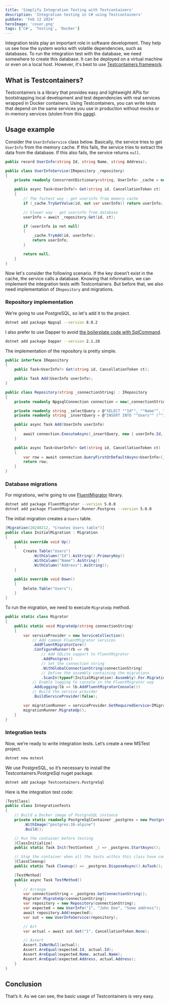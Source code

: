 ```yaml
---
title: 'Simplify Integration Testing with Testcontainers'
description: 'Integration testing in C# using Testcontainers'
pubDate: 'Feb 12 2024'
heroImage: 'cover.png'
tags: ['C#', 'Testing', 'Docker']
---
```


Integration tests play an important role in software development. They help us see how the system works with volatile dependencies, such as databases. To run the integration test with the database, we need somewhere to create this database. It can be deployed on a virtual machine or even on a local host. However, it's best to use [Testcontainers framework](https://testcontainers.com/).

## What is Testcontainers?

Testcontainers is a library that provides easy and lightweight APIs for bootstrapping local development and test dependencies with real services wrapped in Docker containers. Using Testcontainers, you can write tests that depend on the same services you use in production without mocks or in-memory services (stolen from this [page](https://testcontainers.com/getting-started/)).

## Usage example

Consider the `UserInfoService` class below. Basically, the service tries to get `UserInfo` from the memory cache. If this fails, the service tries to extract the data from the database. If this also fails, the service returns `null`.

``` cs
public record UserInfo(string Id, string Name, string Address);

public class UserInfoService(IRepository _repository)
{
    private readonly ConcurrentDictionary<string, UserInfo> _cache = new();

    public async Task<UserInfo?> Get(string id, CancellationToken ct)
    {
        // The fastest way - get userinfo from memory cache
        if (_cache.TryGetValue(id, out var userInfo)) return userInfo;

        // Slower way - get userinfo from database
        userInfo = await _repository.Get(id, ct);

        if (userInfo is not null)
        {
            _cache.TryAdd(id, userInfo);
            return userInfo;
        }

        return null;
    }
}
```

Now let's consider the following scenario. If the key doesn’t exist in the cache, the service calls a database. Knowing that information, we can implement the integration tests with Testcontainers. But before that, we also need implementation of `IRepository` and migrations.

### Repository implementation

We’re going to use PostgreSQL, so let's add it to the project.

``` sh
dotnet add package Npgsql --version 8.0.2
```

I also prefer to use Dapper to avoid [the boilerplate code with SqlCommand](https://www.learndapper.com/#what-does-dapper-do).

``` sh
dotnet add package Dapper --version 2.1.28
```

The implementation of the repository is pretty simple.

``` cs
public interface IRepository
{
    public Task<UserInfo?> Get(string id, CancellationToken ct);

    public Task Add(UserInfo userInfo);
}

public class Repository(string _connectionString) : IRepository
{
    private readonly NpgsqlConnection connection = new(_connectionString);

    private readonly string _selectQuery = @"SELECT ""Id"", ""Name"", ""Address"" FROM ""Users"" WHERE ""Id"" = @Id";
    private readonly string _insertQuery = @"INSERT INTO ""Users"" (""Id"", ""Name"", ""Address"") VALUES (@Id, @Name, @Address)";

    public async Task Add(UserInfo userInfo)
    {
        await connection.ExecuteAsync(_insertQuery, new { userInfo.Id, userInfo.Name, userInfo.Address });
    }

    public async Task<UserInfo?> Get(string id, CancellationToken ct)
    {
        var row = await connection.QueryFirstOrDefaultAsync<UserInfo>(_selectQuery, new { Id = id });
        return row;
    }
}
```

### Database migrations

For migrations, we’re going to use [FluentMigrator](https://github.com/fluentmigrator/fluentmigrator) library.

``` sh
dotnet add package FluentMigrator --version 5.0.0
dotnet add package FluentMigrator.Runner.Postgres --version 5.0.0
```

The initial migration creates a `Users` table.

``` cs
[Migration(20240212, "Creates Users table")]
public class InitialMigration : Migration
{
    public override void Up()
    {
        Create.Table("Users")
            .WithColumn("Id").AsString().PrimaryKey()
            .WithColumn("Name").AsString()
            .WithColumn("Address").AsString();
    }

    public override void Down()
    {
        Delete.Table("Users");
    }
}
```

To run the migration, we need to execute `MigrateUp` method.

``` cs
public static class Migrator
{
    public static void MigrateUp(string connectionString)
    {
        var serviceProvider = new ServiceCollection()
            // Add common FluentMigrator services
            .AddFluentMigratorCore()
            .ConfigureRunner(rb => rb
                // Add SQLite support to FluentMigrator
                .AddPostgres()
                // Set the connection string
                .WithGlobalConnectionString(connectionString)
                // Define the assembly containing the migrations
                .ScanIn(typeof(InitialMigration).Assembly).For.Migrations())
            // Enable logging to console in the FluentMigrator way
            .AddLogging(lb => lb.AddFluentMigratorConsole())
            // Build the service provider
            .BuildServiceProvider(false);

        var migrationRunner = serviceProvider.GetRequiredService<IMigrationRunner>();
        migrationRunner.MigrateUp();
    }
}
```

### Integration tests

Now, we’re ready to write integration tests. Let’s create a new MSTest project.

``` sh
dotnet new mstest
```

We use PostgreSQL, so it’s necessary to install the Testcontainers.PostgreSql nuget package.

``` sh
dotnet add package Testcontainers.PostgreSql
```

Here is the integration test code:

``` cs
[TestClass]
public class IntegrationTests
{
    // Build a Docker image of PostgreSQL instance
    private static readonly PostgreSqlContainer _postgres = new PostgreSqlBuilder()
        .WithImage("postgres:16-alpine")
        .Build();

    // Run the container before testing
    [ClassInitialize]
    public static Task Init(TestContext _) => _postgres.StartAsync();

    // Stop the container when all the tests within this class have completed
    [ClassCleanup]
    public static Task Cleanup() => _postgres.DisposeAsync().AsTask();

    [TestMethod]
    public async Task TestMethod()
    {
        // Arrange
        var connectionString = _postgres.GetConnectionString();
        Migrator.MigrateUp(connectionString);
        var repository = new Repository(connectionString);
        var expected = new UserInfo("1", "John Doe", "Some address");
        await repository.Add(expected);
        var sut = new UserInfoService(repository);

        // Act
        var actual = await sut.Get("1", CancellationToken.None);

        // Assert
        Assert.IsNotNull(actual);
        Assert.AreEqual(expected.Id, actual.Id);
        Assert.AreEqual(expected.Name, actual.Name);
        Assert.AreEqual(expected.Address, actual.Address);
    }
}
```

## Conclusion

That’s it. As we can see, the basic usage of Testcontainers is very easy.